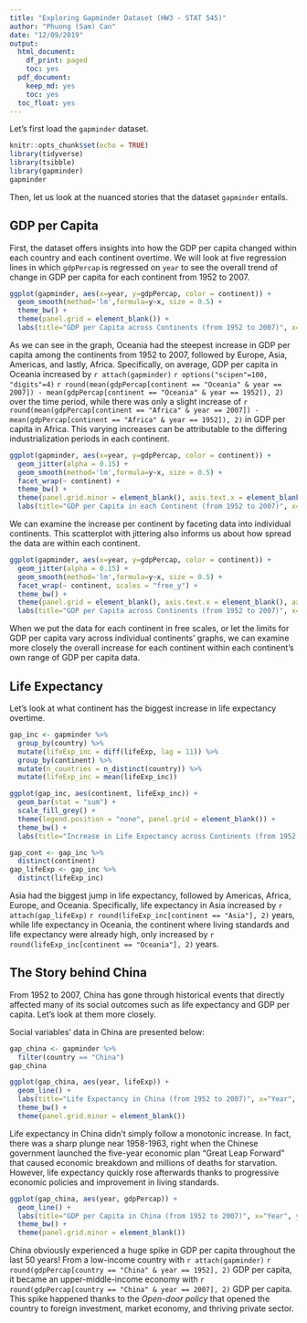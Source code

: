 ```yaml
---
title: "Exploring Gapminder Dataset (HW3 - STAT 545)"
author: "Phuong (Sam) Can"
date: "12/09/2019"
output:
  html_document:
    df_print: paged
    toc: yes
  pdf_document:
    keep_md: yes
    toc: yes
  toc_float: yes
---
```


Let's first load the `gapminder` dataset.

```r
knitr::opts_chunk$set(echo = TRUE)
library(tidyverse)
library(tsibble)
library(gapminder)
gapminder
```

Then, let us look at the nuanced stories that the dataset `gapminder` entails.

\newpage


## GDP per Capita

First, the dataset offers insights into how the GDP per capita changed within each country and each continent overtime. We will look at five regression lines in which `gdpPercap` is regressed on `year` to see the overall trend of change in GDP per capita for each continent from 1952 to 2007.

```r
ggplot(gapminder, aes(x=year, y=gdpPercap, color = continent)) + 
  geom_smooth(method='lm',formula=y~x, size = 0.5) +
  theme_bw() +
  theme(panel.grid = element_blank()) +
  labs(title="GDP per Capita across Continents (from 1952 to 2007)", x="Year", y="GDP per Capita")
```

As we can see in the graph, Oceania had the steepest increase in GDP per capita among the continents from 1952 to 2007, followed by Europe, Asia, Americas, and lastly, Africa. Specifically, on average, GDP per capita in Oceania increased by `r attach(gapminder)` `r options("scipen"=100, "digits"=4)` `r round(mean(gdpPercap[continent == "Oceania" & year == 2007]) - mean(gdpPercap[continent == "Oceania" & year == 1952]), 2)` over the time period, while there was only a slight increase of `r round(mean(gdpPercap[continent == "Africa" & year == 2007]) - mean(gdpPercap[continent == "Africa" & year == 1952]), 2)` in GDP per capita in Africa. This varying increases can be attributable to the differing industrialization periods in each continent.

```r
ggplot(gapminder, aes(x=year, y=gdpPercap, color = continent)) + 
  geom_jitter(alpha = 0.15) + 
  geom_smooth(method='lm',formula=y~x, size = 0.5) +
  facet_wrap(~ continent) +
  theme_bw() +
  theme(panel.grid.minor = element_blank(), axis.text.x = element_blank(), axis.ticks.x = element_blank()) +
  labs(title="GDP per Capita in each Continent (from 1952 to 2007)", x="Year", y="GDP per Capita")
```

We can examine the increase per continent by faceting data into individual continents. This scatterplot with jittering also informs us about how spread the data are within each continent.

```r
ggplot(gapminder, aes(x=year, y=gdpPercap, color = continent)) + 
  geom_jitter(alpha = 0.15) + 
  geom_smooth(method='lm',formula=y~x, size = 0.5) +
  facet_wrap(~ continent, scales = "free_y") +
  theme_bw() +
  theme(panel.grid = element_blank(), axis.text.x = element_blank(), axis.ticks.x = element_blank()) +
  labs(title="GDP per Capita across Continents (from 1952 to 2007)", x="Year", y="GDP per Capita")
```

When we put the data for each continent in free scales, or let the limits for GDP per capita vary across individual continents' graphs, we can examine more closely the overall increase for each continent within each continent's own range of GDP per capita data.

\newpage

## Life Expectancy

Let's look at what continent has the biggest increase in life expectancy overtime.

```r
gap_inc <- gapminder %>% 
  group_by(country) %>% 
  mutate(lifeExp_inc = diff(lifeExp, lag = 11)) %>% 
  group_by(continent) %>% 
  mutate(n_countries = n_distinct(country)) %>% 
  mutate(lifeExp_inc = mean(lifeExp_inc))

ggplot(gap_inc, aes(continent, lifeExp_inc)) +
  geom_bar(stat = "sum") + 
  scale_fill_grey() + 
  theme(legend.position = "none", panel.grid = element_blank()) +
  theme_bw() +
  labs(title="Increase in Life Expectancy across Continents (from 1952 to 2007)", x="Continent", y="Increase in Life Expectancy")
```

```r
gap_cont <- gap_inc %>% 
  distinct(continent)
gap_lifeExp <- gap_inc %>% 
  distinct(lifeExp_inc)
```

Asia had the biggest jump in life expectancy, followed by Americas, Africa, Europe, and Oceania. Specifically, life expectancy in Asia increased by `r attach(gap_lifeExp)` `r round(lifeExp_inc[continent == "Asia"], 2)` years, while life expectancy in Oceania, the continent where living standards and life expectancy were already high, only increased by `r round(lifeExp_inc[continent == "Oceania"], 2)` years.

\newpage


## The Story behind China

From 1952 to 2007, China has gone through historical events that directly affected many of its social outcomes such as life expectancy and GDP per capita. Let's look at them more closely.

Social variables' data in China are presented below:

```r
gap_china <- gapminder %>% 
  filter(country == "China")
gap_china
```

```r
ggplot(gap_china, aes(year, lifeExp)) +
  geom_line() +
  labs(title="Life Expectancy in China (from 1952 to 2007)", x="Year", y="Life Expectancy") +
  theme_bw() +
  theme(panel.grid.minor = element_blank())
```

Life expectancy in China didn't simply follow a monotonic increase. In fact, there was a sharp plunge near 1958-1963, right when the Chinese government launched the five-year economic plan "Great Leap Forward" that caused economic breakdown and millions of deaths for starvation. However, life expectancy quickly rose afterwards thanks to progressive economic policies and improvement in living standards.

```r
ggplot(gap_china, aes(year, gdpPercap)) + 
  geom_line() + 
  labs(title="GDP per Capita in China (from 1952 to 2007)", x="Year", y="GDP per Capita") +
  theme_bw() +
  theme(panel.grid.minor = element_blank())
```

China obviously experienced a huge spike in GDP per capita throughout the last 50 years! From a low-income country with `r attach(gapminder)` `r round(gdpPercap[country == "China" & year == 1952], 2)` GDP per capita, it became an upper-middle-income economy with `r round(gdpPercap[country == "China" & year == 2007], 2)` GDP per capita. This spike happened thanks to the *Open-door policy* that opened the country to foreign investment, market economy, and thriving private sector.

